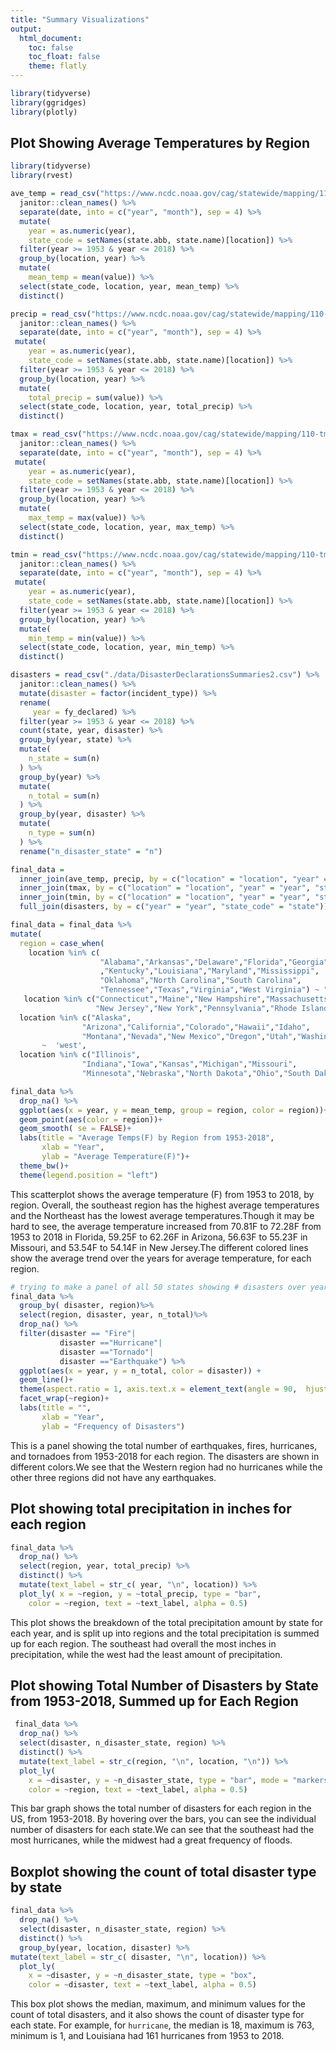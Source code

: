 ```yaml
---
title: "Summary Visualizations"
output: 
  html_document:
    toc: false
    toc_float: false
    theme: flatly
---
```


```r
library(tidyverse)
library(ggridges)
library(plotly)
```

## Plot Showing Average Temperatures by Region

```r
library(tidyverse)
library(rvest)

ave_temp = read_csv("https://www.ncdc.noaa.gov/cag/statewide/mapping/110-tavg.csv", skip = 3) %>% 
  janitor::clean_names() %>% 
  separate(date, into = c("year", "month"), sep = 4) %>%
  mutate(
    year = as.numeric(year), 
    state_code = setNames(state.abb, state.name)[location]) %>% 
  filter(year >= 1953 & year <= 2018) %>% 
  group_by(location, year) %>% 
  mutate(
    mean_temp = mean(value)) %>% 
  select(state_code, location, year, mean_temp) %>% 
  distinct()

precip = read_csv("https://www.ncdc.noaa.gov/cag/statewide/mapping/110-pcp.csv", skip = 3) %>% 
  janitor::clean_names() %>% 
  separate(date, into = c("year", "month"), sep = 4) %>%
 mutate(
    year = as.numeric(year), 
    state_code = setNames(state.abb, state.name)[location]) %>% 
  filter(year >= 1953 & year <= 2018) %>% 
  group_by(location, year) %>% 
  mutate(
    total_precip = sum(value)) %>% 
  select(state_code, location, year, total_precip) %>% 
  distinct()

tmax = read_csv("https://www.ncdc.noaa.gov/cag/statewide/mapping/110-tmax.csv", skip = 3) %>% 
  janitor::clean_names() %>% 
  separate(date, into = c("year", "month"), sep = 4) %>%
 mutate(
    year = as.numeric(year), 
    state_code = setNames(state.abb, state.name)[location]) %>% 
  filter(year >= 1953 & year <= 2018) %>% 
  group_by(location, year) %>% 
  mutate(
    max_temp = max(value)) %>% 
  select(state_code, location, year, max_temp) %>% 
  distinct()

tmin = read_csv("https://www.ncdc.noaa.gov/cag/statewide/mapping/110-tmin.csv", skip = 3)  %>% 
  janitor::clean_names() %>% 
  separate(date, into = c("year", "month"), sep = 4) %>%
 mutate(
    year = as.numeric(year), 
    state_code = setNames(state.abb, state.name)[location]) %>% 
  filter(year >= 1953 & year <= 2018) %>% 
  group_by(location, year) %>% 
  mutate(
    min_temp = min(value)) %>% 
  select(state_code, location, year, min_temp) %>% 
  distinct()

disasters = read_csv("./data/DisasterDeclarationsSummaries2.csv") %>% 
  janitor::clean_names() %>% 
  mutate(disaster = factor(incident_type)) %>% 
  rename(
     year = fy_declared) %>% 
  filter(year >= 1953 & year <= 2018) %>% 
  count(state, year, disaster) %>%
  group_by(year, state) %>% 
  mutate(
    n_state = sum(n)
  ) %>% 
  group_by(year) %>% 
  mutate(
    n_total = sum(n)
  ) %>% 
  group_by(year, disaster) %>% 
  mutate(
    n_type = sum(n)
  ) %>% 
  rename("n_disaster_state" = "n") 

final_data = 
  inner_join(ave_temp, precip, by = c("location" = "location", "year" = "year", "state_code" = "state_code")) %>% 
  inner_join(tmax, by = c("location" = "location", "year" = "year", "state_code" = "state_code")) %>% 
  inner_join(tmin, by = c("location" = "location", "year" = "year", "state_code" = "state_code")) %>% 
  full_join(disasters, by = c("year" = "year", "state_code" = "state"))
```


```r
final_data = final_data %>% 
mutate(
  region = case_when(
    location %in% c(
                    "Alabama","Arkansas","Delaware","Florida","Georgia"
                    ,"Kentucky","Louisiana","Maryland","Mississippi",
                    "Oklahoma","North Carolina","South Carolina",
                    "Tennessee","Texas","Virginia","West Virginia") ~ "southeast",
   location %in% c("Connecticut","Maine","New Hampshire","Massachusetts",
                   "New Jersey","New York","Pennsylvania","Rhode Island","Vermont") ~ 'northeast',
  location %in% c("Alaska", 
                "Arizona","California","Colorado","Hawaii","Idaho",
                "Montana","Nevada","New Mexico","Oregon","Utah","Washington","Wyoming")
       ~  'west',
  location %in% c("Illinois",
                "Indiana","Iowa","Kansas","Michigan","Missouri",
                "Minnesota","Nebraska","North Dakota","Ohio","South Dakota", "Wisconsin") ~ 'midwest'))

```


```r

final_data %>% 
  drop_na() %>% 
  ggplot(aes(x = year, y = mean_temp, group = region, color = region))+
  geom_point(aes(color = region))+
  geom_smooth( se = FALSE)+
  labs(title = "Average Temps(F) by Region from 1953-2018", 
       xlab = "Year",
       ylab = "Average Temperature(F)")+
  theme_bw()+
  theme(legend.position = "left")
```


This scatterplot shows the average temperature (F) from 1953 to 2018, by region. Overall, the southeast region has the highest average temperatures and the Northeast has the lowest average temperatures.Though it may be hard to see,
the average temperature increased from 70.81F to 72.28F from 1953 to 2018 in Florida, 59.25F to 62.26F in Arizona,
56.63F to 55.23F in Missouri, and 53.54F to 54.14F in New Jersey.The different colored lines show the average trend over the years for average temperature, for each region.


```r
# trying to make a panel of all 50 states showing # disasters over year
final_data %>% 
  group_by( disaster, region)%>% 
  select(region, disaster, year, n_total)%>% 
  drop_na() %>% 
  filter(disaster == "Fire"| 
           disaster =="Hurricane"| 
           disaster =="Tornado"|
           disaster =="Earthquake") %>% 
  ggplot(aes(x = year, y = n_total, color = disaster)) +
  geom_line()+
  theme(aspect.ratio = 1, axis.text.x = element_text(angle = 90,  hjust = 1))+
  facet_wrap(~region)+
  labs(title = "",
       xlab = "Year",
       ylab = "Frequency of Disasters")
```

This is a panel showing the total number of earthquakes, fires, hurricanes, and tornadoes from 1953-2018 for each region. The disasters are shown in different colors.We see that the Western region had no hurricanes while the other three regions did not have any earthquakes.  


## Plot showing total precipitation in inches for each region

```r
final_data %>% 
  drop_na() %>% 
  select(region, year, total_precip) %>% 
  distinct() %>% 
  mutate(text_label = str_c( year, "\n", location)) %>% 
  plot_ly( x = ~region, y = ~total_precip, type = "bar",
    color = ~region, text = ~text_label, alpha = 0.5)

```

This plot shows the breakdown of the total precipitation amount by state for each year, and is split up into regions and the total precipitation is summed up for each region. The southeast had overall the most inches in precipitation, while the west had the least amount of precipitation. 

## Plot showing Total Number of Disasters by State from 1953-2018, Summed up for Each Region

```r
 final_data %>% 
  drop_na() %>% 
  select(disaster, n_disaster_state, region) %>% 
  distinct() %>% 
  mutate(text_label = str_c(region, "\n", location, "\n")) %>%
  plot_ly(
    x = ~disaster, y = ~n_disaster_state, type = "bar", mode = "markers",
    color = ~region, text = ~text_label, alpha = 0.5)

```

This bar graph shows the total number of disasters for each region in the US, from 1953-2018. By hovering over the bars, you can see the individual number of disasters for each state.We can see that the southeast had the most hurricanes, while the midwest had a great frequency of floods. 


## Boxplot showing the count of total disaster type by state


```r
final_data %>% 
  drop_na() %>% 
  select(disaster, n_disaster_state, region) %>% 
  distinct() %>% 
  group_by(year, location, disaster) %>% 
mutate(text_label = str_c( disaster, "\n", location)) %>% 
  plot_ly(
    x = ~disaster, y = ~n_disaster_state, type = "box",
    color = ~disaster, text = ~text_label, alpha = 0.5)
```

This box plot shows the median, maximum, and minimum values for the count of total disasters, and it also shows the count of disaster type for each state. For example, for `hurricane`, the median is 18, maximum is 763, minimum is 1, and Louisiana had 161 hurricanes from 1953 to 2018. 









